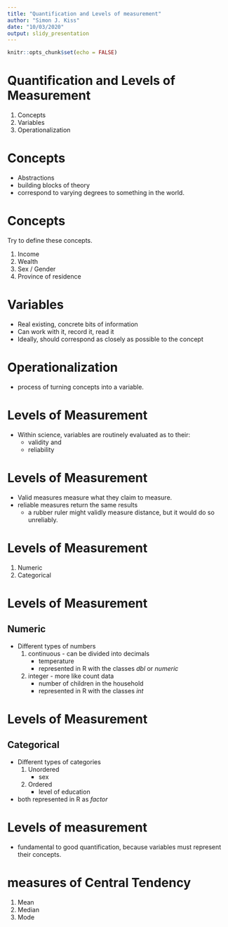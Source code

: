 ```yaml
---
title: "Quantification and Levels of measurement"
author: "Simon J. Kiss"
date: "10/03/2020"
output: slidy_presentation
---
```


```r
knitr::opts_chunk$set(echo = FALSE)
```

# Quantification and Levels of Measurement
1. Concepts
2. Variables
3. Operationalization

# Concepts
- Abstractions
- building blocks of theory 
- correspond to varying degrees to something in the world.

# Concepts
Try to define these concepts. 

1. Income
1. Wealth
3. Sex / Gender
3. Province of residence

# Variables
- Real existing, concrete bits of information
- Can work with it, record it, read it 
- Ideally, should correspond as closely as possible to the concept

# Operationalization
- process of turning concepts into a variable. 

# Levels of Measurement
- Within science, variables are routinely evaluated as to their: 
    - validity and
    - reliability 

# Levels of Measurement
- Valid measures measure what they claim to measure. 
- reliable measures return the same results 
    - a rubber ruler might validly measure distance, but it would do so unreliably. 

# Levels of Measurement 
1. Numeric
2. Categorical 

# Levels of Measurement 
## Numeric
- Different types of numbers
    1. continuous - can be divided into decimals
        - temperature
        - represented in R with the classes *dbl* or *numeric*
    2. integer - more like count data 
        - number of children in the household
        - represented in R with the classes *int*
        
# Levels of Measurement
## Categorical 
- Different types of categories
   1. Unordered
       - sex
   2. Ordered
       - level of education
       
- both represented in R as *factor*

# Levels of measurement
- fundamental to good quantification, because variables must represent their concepts. 

# measures of Central Tendency
1. Mean
2. Median 
3. Mode



